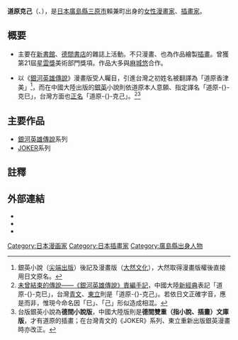 {{noteTA
|1=zh-hant:道原克己;zh-hans:道原克巳;
}}
{{Infobox 漫畫家
|姓名 = 道原克己
|畫像 = 
|畫像尺寸 = 
|附註 = 
|本名 = 
|日語原文 = {{lang|ja|道原 かつみ［みちはら－］}}
|羅馬字 = Michihara Katsumi
|出生日期 = {{Birth date and age|1958|2|13}}
|出生地點 = {{JPN}}[[廣島縣|廣島縣]][[三原市|三原市]]賴兼町<ref>{{cite web|url= http://mihara-kankou.com/furusato/taishi.html|script-title= ja:三原市ふるさと大使|author= |date= |accessdate= |publisher= {{lang|ja|三原市ふるさと情報発信事業推進協議会}}|language= ja|archive-url= https://web.archive.org/web/20110821235021/http://mihara-kankou.com/furusato/taishi.html|archive-date= 2011-08-21|dead-url= yes}}</ref>
|逝世日期 = 
|逝世地點 = 
|國籍 = {{JPN}}
|職業 = 
|活躍時期 = 
|類型 = 唯美
|代表作 = [[銀河英雄傳說|銀河英雄傳說]]系列漫畫版等
|獎項 = 第21屆[[星雲獎_(日本)|星雲獎]]美術部門獎
|簽名 = 
|官方網站 =
}}
{{中文譯名
| image = 
| caption = 
| english = 
| putonghua = 道原 克巳
| taiwan = 道原 克己
| cantonese = 
| other =
|}}
{{漫畫}}
'''道原克己'''（{{lang-ja|道原 かつみ}}、{{bd|1958年|2月13日|catIdx=Michihara Katsumi}}），是[[日本|日本]][[廣島縣|廣島縣]][[三原市|三原市]]賴兼町出身的[[女性|女性]][[漫畫家|漫畫家]]、[[插畫家|插畫家]]。

== 概要 ==
*主要在[[新書館|新書館]]、[[德間書店|德間書店]]的雜誌上活動。不只漫畫、也為作品繪製[[插畫|插畫]]。曾獲第21屆[[星雲獎_(日本)|星雲獎]]美術部門獎項。作品大多與[[麻城悠|麻城悠]]合作。

*以《[[銀河英雄傳說|銀河英雄傳說]]》漫畫版受人矚目，引進台灣之初姓名被翻譯為「道原香津美」<ref>銀英小說（[[尖端出版|尖端出版]]）後記及漫畫版（[[大然文化|大然文化]]），大然取得漫畫版權後直接用日文原名。</ref>，而在中國大陸出版的[[銀英|銀英]]小說則依道原本人意願、指定譯名「道原-{}-克巳」，台灣方面也[[正名|正名]]「道原-{}-克己」。<ref>[https://archive.is/20130427201328/http://www.readinglife.com/News/Article-6100000274.html 未曾結束的傳說——《銀河英雄傳說》責編手記]，中國大陸[[新經典|新經典]]表記「道原-{}-克巳」，台灣[[青文|青文]]、[[東立|東立]]則是「道原-{}-克己」。若依日文正確字音，應是{{nihongo|「克巳」|かつみ}}而非{{nihongo|「克己」|かつき}}，惟現今命名因「巳」、「己」形似造成相混。</ref><ref>台版銀英小說為'''德間小說版'''，中國大陸版則是'''德間雙重（指小說、插畫）文庫版'''，才有道原的插畫；在台灣青文的《JOKER》系列、東立重新出版銀英漫畫時亦改正。</ref>

==主要作品==
*[[銀河英雄傳說|銀河英雄傳說]]系列
*[[JOKER|JOKER]]系列

==註釋==
{{reflist}}

== 外部連結 ==
* {{lang|ja|ねこまたぎくらぶ}}{{dead link|url=http://chotto.art.coocan.jp/}}
* {{lang|ja|ねこまたぎくらぶ blog}}{{dead link|url=http://ne-ko-ma-ta.blog.ocn.ne.jp/}}
* {{twitter|michiharakatumi|{{lang|ja|道原かつみ}}}}


{{DEFAULTSORT:Michihara Katsumi}}
[[Category:日本漫画家|Category:日本漫画家]]
[[Category:日本插畫家|Category:日本插畫家]]
[[Category:廣島縣出身人物|Category:廣島縣出身人物]]